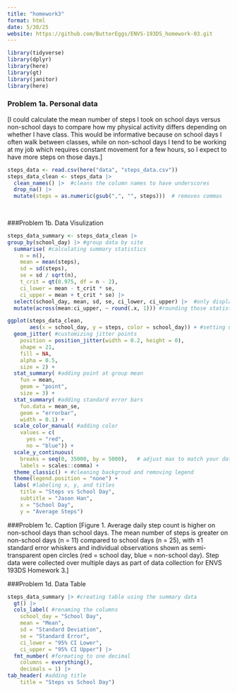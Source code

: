 ```yaml
---
title: "homework3"
format: html
date: 5/30/25
website: https://github.com/ButterEggs/ENVS-193DS_homework-03.git
---
```

```r
library(tidyverse)
library(dplyr)
library(here)
library(gt)
library(janitor)
library(here)
```

### Problem 1a. Personal data
[I could calculate the mean number of steps I took on school days versus non-school days to compare how my physical activity differs depending on whether I have class. This would be informative because on school days I often walk between classes, while on non-school days I tend to be working at my job which requires constant movement for a few hours, so I expect to have more steps on those days.]


```r
steps_data <- read.csv(here("data", "steps_data.csv"))
steps_data_clean <- steps_data |> 
  clean_names() |>  #cleans the column names to have underscores 
  drop_na() |> 
  mutate(steps = as.numeric(gsub(",", "", steps)))  # removes commas 
  
  
```

###Problem 1b. Data Visulization
```r
steps_data_summary <- steps_data_clean |> 
group_by(school_day) |> #group data by site
  summarise( #calculating summary statistics
    n = n(),
    mean = mean(steps),
    sd = sd(steps),
    se = sd / sqrt(n),
    t_crit = qt(0.975, df = n - 2),
    ci_lower = mean - t_crit * se,
    ci_upper = mean + t_crit * se) |>
  select(school_day, mean, sd, se, ci_lower, ci_upper) |>  #only display certain statistics
  mutate(across(mean:ci_upper, ~ round(.x, 1))) #rounding those statistics

ggplot(steps_data_clean,
       aes(x = school_day, y = steps, color = school_day)) + #setting up x and y axis coloring points by site
  geom_jitter( #customizing jitter points
    position = position_jitter(width = 0.2, height = 0),
    shape = 21,
    fill = NA,
    alpha = 0.5,
    size = 2) +
  stat_summary( #adding point at group mean
    fun = mean,
    geom = "point",
    size = 3) +
  stat_summary( #adding standard error bars
    fun.data = mean_se,
    geom = "errorbar",
    width = 0.1) +
  scale_color_manual( #adding color
    values = c(
      yes = "red",
      no = "blue")) + 
  scale_y_continuous(
    breaks = seq(0, 35000, by = 5000),   # adjust max to match your data
    labels = scales::comma) +
  theme_classic() + #cleaning backgroud and removing legend
  theme(legend.position = "none") +
  labs( #labeling x, y, and titles
    title = "Steps vs School Day",
    subtitle = "Jason Han",
    x = "School Day",
    y = "Average Steps")

```

###Problem 1c. Caption
[Figure 1. Average daily step count is higher on non-school days than school days. The mean number of steps is greater on non-school days (n = 11) compared to school days (n = 25), with ±1 standard error whiskers and individual observations shown as semi-transparent open circles (red = school day, blue = non-school day). Step data were collected over multiple days as part of data collection for ENVS 193DS Homework 3.]

###Problem 1d. Data Table
```r
steps_data_summary |> #creating table using the summary data
  gt() |>
  cols_label( #renaming the columns
    school_day = "School Day",
    mean = "Mean",
    sd = "Standard Deviation",
    se = "Standard Error",
    ci_lower = "95% CI Lower",
    ci_upper = "95% CI Upper") |>
  fmt_number( #formating to one decimal
    columns = everything(),
    decimals = 1) |>
tab_header( #adding title
    title = "Steps vs School Day")

```

